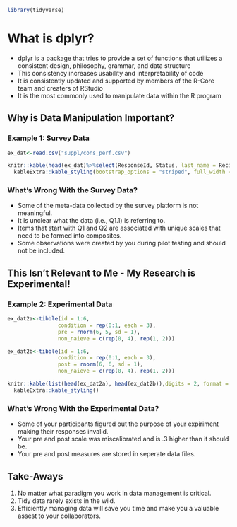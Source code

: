 ```r
library(tidyverse)
```

# What is dplyr?
<div class = semiemph>
- dplyr is a package that tries to provide a set of functions that utilizes a consistent design, philosophy, grammar, and data structure
- This consistency increases usability and interpretability of code
- It is consistently updated and supported by members of the R-Core team and creaters of RStudio
- It is the most commonly used to manipulate data within the R program
</div>
## Why is Data Manipulation Important?

### Example 1: Survey Data
<div class = tiny>
```r
ex_dat<-read.csv("suppl/cons_perf.csv")

knitr::kable(head(ex_dat)%>%select(ResponseId, Status, last_name = RecipientLastName, starts_with("Q")), format = "html", caption = "Example of Survey Data") %>%
  kableExtra::kable_styling(bootstrap_options = "striped", full_width = FALSE, position = "left")
```
</div>

### What's Wrong With the Survey Data?
- Some of the meta-data collected by the survey platform is not meaningful.
- It is unclear what the data (i.e., Q1.1) is referring to.
- Items that start with Q1 and Q2 are associated with unique scales that need to be formed into composites.
- Some observations were created by you during pilot testing and should not be included.

## This Isn't Relevant to Me - My Research is Experimental!

### Example 2: Experimental Data
```r
ex_dat2a<-tibble(id = 1:6,
                condition = rep(0:1, each = 3),
                pre = rnorm(6, 5, sd = 1), 
                non_naieve = c(rep(0, 4), rep(1, 2)))

ex_dat2b<-tibble(id = 1:6,
                condition = rep(0:1, each = 3),
                post = rnorm(6, 6, sd = 1), 
                non_naieve = c(rep(0, 4), rep(1, 2)))

knitr::kable(list(head(ex_dat2a), head(ex_dat2b)),digits = 2, format = "html", caption = "Example of Experimental Data" )%>%
  kableExtra::kable_styling()
```

### What's Wrong With the Experimental Data?
- Some of your participants figured out the purpose of your expiriment making their responses invalid.
- Your pre and post scale was miscalibrated and is .3 higher than it should be.
- Your pre and post measures are stored in seperate data files.

## Take-Aways
<div class = semiemph>
1. No matter what paradigm you work in data management is critical.
2. Tidy data rarely exists in the wild.
3. Efficiently managing data will save you time and make you a valuable assest to your collaborators.
</div>


